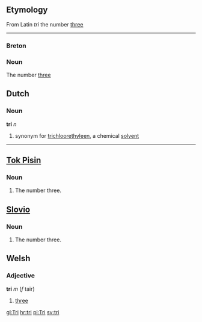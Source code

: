 ==Etymology==

From Latin ''tri'' the number [[three]]
----
===Breton===

===Noun===
The number [[three]]
==Dutch==
===Noun===
'''tri''' ''n''
#synonym for [[trichloorethyleen]], a chemical [[solvent]]
----
==[[Tok Pisin]]==
===Noun===

# The number three.

==[[Slovio]]==
===Noun===

# The number three.

==Welsh==
===Adjective===
'''tri''' ''m'' (''f'' tair)
# [[three]]

[[gl:Tri]]
[[hr:tri]]
[[pl:Tri]]
[[sv:tri]]